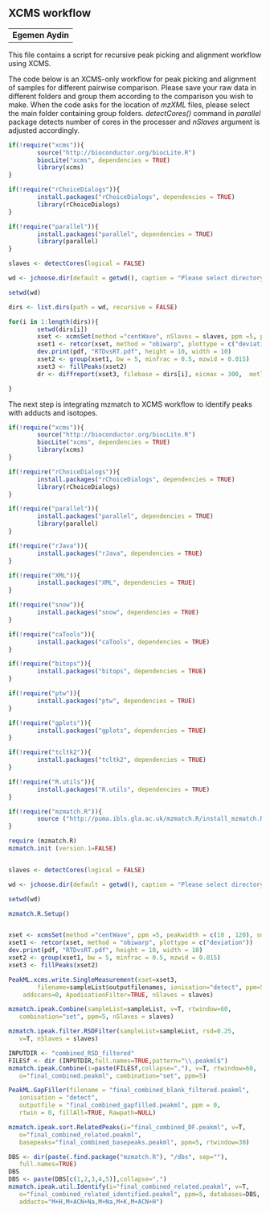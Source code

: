 XCMS workflow
---------------------------------------
---------------------------------------
**Egemen Aydin**
--------------------------------------

This file contains a script for recursive peak picking and alignment workflow using XCMS. 


The code below is an XCMS-only workflow for peak picking and alignment of samples for different pairwise comparison. Please save your raw data in different folders and group them according to the comparison you wish to make. When the code asks for the location of *mzXML* files, please select the main folder containing group folders. *detectCores()* command in *parallel* package detects number of cores in the processer and *nSlaves* argument is adjusted accordingly.

```r
if(!require("xcms")){
        source("http://bioconductor.org/biocLite.R")
        biocLite("xcms", dependencies = TRUE)
        library(xcms)
}

if(!require("rChoiceDialogs")){
        install.packages("rChoiceDialogs", dependencies = TRUE)
        library(rChoiceDialogs)
}

if(!require("parallel")){
        install.packages("parallel", dependencies = TRUE)
        library(parallel)
}

slaves <- detectCores(logical = FALSE)

wd <- jchoose.dir(default = getwd(), caption = "Please select directory containing mzXML files")

setwd(wd)

dirs <- list.dirs(path = wd, recursive = FALSE)

for(i in 1:length(dirs)){
        setwd(dirs[i])
        xset <- xcmsSet(method ="centWave", nSlaves = slaves, ppm =5, peakwidth = c(10 , 120))
        xset1 <- retcor(xset, method = "obiwarp", plottype = c("deviation"))
        dev.print(pdf, "RTDvsRT.pdf", height = 10, width = 10)
        xset2 <- group(xset1, bw = 5, minfrac = 0.5, mzwid = 0.015)
        xset3 <- fillPeaks(xset2)
        dr <- diffreport(xset3, filebase = dirs[i], eicmax = 300,  metlin = 0.01)

}
```

The next step is integrating mzmatch to XCMS workflow to identify peaks with adducts and isotopes.

```r
if(!require("xcms")){
        source("http://bioconductor.org/biocLite.R")
        biocLite("xcms", dependencies = TRUE)
        library(xcms)
}

if(!require("rChoiceDialogs")){
        install.packages("rChoiceDialogs", dependencies = TRUE)
        library(rChoiceDialogs)
}

if(!require("parallel")){
        install.packages("parallel", dependencies = TRUE)
        library(parallel)
}

if(!require("rJava")){
        install.packages("rJava", dependencies = TRUE)
}

if(!require("XML")){
        install.packages("XML", dependencies = TRUE)
}

if(!require("snow")){
        install.packages("snow", dependencies = TRUE)
}

if(!require("caTools")){
        install.packages("caTools", dependencies = TRUE)
}

if(!require("bitops")){
        install.packages("bitops", dependencies = TRUE)
}

if(!require("ptw")){
        install.packages("ptw", dependencies = TRUE)
}

if(!require("gplots")){
        install.packages("gplots", dependencies = TRUE)
}

if(!require("tcltk2")){
        install.packages("tcltk2", dependencies = TRUE)
}

if(!require("R.utils")){
        install.packages("R.utils", dependencies = TRUE)
}

if(!require("mzmatch.R")){
        source ("http://puma.ibls.gla.ac.uk/mzmatch.R/install_mzmatch.R")
}

require (mzmatch.R)
mzmatch.init (version.1=FALSE)


slaves <- detectCores(logical = FALSE)

wd <- jchoose.dir(default = getwd(), caption = "Please select directory containing mzXML files")

setwd(wd)

mzmatch.R.Setup()


xset <- xcmsSet(method ="centWave", ppm =5, peakwidth = c(10 , 120), snthresh = 3, prefilter = c(3,1000), integrate = 1, fitgauss = FALSE)
xset1 <- retcor(xset, method = "obiwarp", plottype = c("deviation"))
dev.print(pdf, "RTDvsRT.pdf", height = 10, width = 10)
xset2 <- group(xset1, bw = 5, minfrac = 0.5, mzwid = 0.015)
xset3 <- fillPeaks(xset2)

PeakML.xcms.write.SingleMeasurement(xset=xset3,
        filename=sampleList$outputfilenames, ionisation="detect", ppm=5,
	addscans=0, ApodisationFilter=TRUE, nSlaves = slaves)

mzmatch.ipeak.Combine(sampleList=sampleList, v=T, rtwindow=60, 
   combination="set", ppm=5, nSlaves = slaves)

mzmatch.ipeak.filter.RSDFilter(sampleList=sampleList, rsd=0.25,
   v=T, nSlaves = slaves)

INPUTDIR <- "combined_RSD_filtered"
FILESf <- dir (INPUTDIR,full.names=TRUE,pattern="\\.peakml$")
mzmatch.ipeak.Combine(i=paste(FILESf,collapse=","), v=T, rtwindow=60, 
   o="final_combined.peakml", combination="set", ppm=5)

PeakML.GapFiller(filename = "final_combined_blank_filtered.peakml",
   ionisation = "detect", 
   outputfile = "final_combined_gapfilled.peakml", ppm = 0, 
   rtwin = 0, fillAll=TRUE, Rawpath=NULL)

mzmatch.ipeak.sort.RelatedPeaks(i="final_combined_DF.peakml", v=T,
   o="final_combined_related.peakml", 
   basepeaks="final_combined_basepeaks.peakml", ppm=5, rtwindow=30)

DBS <- dir(paste(.find.package("mzmatch.R"), "/dbs", sep=""),
   full.names=TRUE)
DBS
DBS <- paste(DBS[c(1,2,3,4,5)],collapse=",")
mzmatch.ipeak.util.Identify(i="final_combined_related.peakml", v=T,
   o="final_combined_related_identified.peakml", ppm=5, databases=DBS,
   adducts="M+H,M+ACN+Na,M+Na,M+K,M+ACN+H")

```


